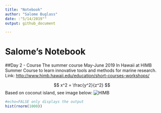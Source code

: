 ```yaml
---
title: "Notebook"
author: "Salome Buglass"
date: :"5/14/2019""
output: github_document

---
```

# Salome's Notebook
##Day 2 - Course
The summer course May-June 2019
In Hawaii at HIMB Summer Course to learn innovative tools and methods for marine research. 
Link: <http://www.himb.hawaii.edu/education/short-courses-workshops/>

$$ x^2 = \frac{y^2}{z^2} $$
Based on coconut island, see image below:
![HIMB](aerial_himb_joshua_levy.jpg)
```r
#echo=FALSE only displays the output
hist(rnorm(1000))
```



